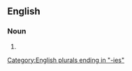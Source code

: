 ==English==

===Noun===
{{head|en|noun plural form}}

# {{plural of|antiquary|lang=en}}

[[Category:English plurals ending in "-ies"]]